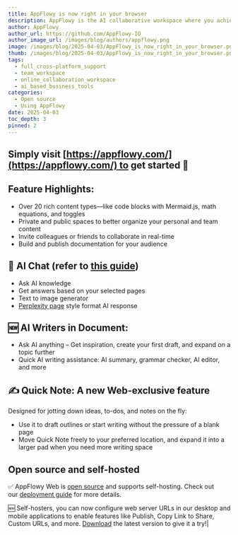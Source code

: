 ```yaml
---
title: AppFlowy is now right in your browser
description: AppFlowy is the AI collaborative workspace where you achieve more without losing control of your data. It enables you to manage team projects, build a centralized knowledge base, and write beautiful pages with AI.
author: AppFlowy
author_url: https://github.com/AppFlowy-IO
author_image_url: /images/blog/authors/appflowy.png
image: /images/blog/2025-04-03/AppFlowy_is_now_right_in_your_browser.png
thumb: /images/blog/2025-04-03/AppFlowy_is_now_right_in_your_browser.png
tags:
  - full_cross-platform_support
  - team_workspace
  - online_collaboration_workspace
  - ai_based_business_tools
categories:
  - Open source
  - Using AppFlowy
date: 2025-04-03
toc_depth: 3
pinned: 2
---
```

## Simply visit [https://appflowy.com/](https://appflowy.com/) to get started 🥳

## Feature Highlights:
- Over 20 rich content types—like code blocks with Mermaid.js, math equations, and toggles
- Private and public spaces to better organize your personal and team content
- Invite colleagues or friends to collaborate in real-time
- Build and publish documentation for your audience

## 💬 AI Chat (refer to [**this guide**](https://appflowy.com/guide/intro-to-appflowy-ai)**)**  
- Ask AI knowledge
- Get answers based on your selected pages
- Text to image generator
- [Perplexity page](https://www.perplexity.ai/hub/blog/perplexity-pages) style format AI response

## 🆕 AI Writers in Document:
- Ask AI anything – Get inspiration, create your first draft, and expand on a topic further
- Quick AI writing assistance: AI summary, grammar checker, AI editor, and more

## ✍️ Quick Note: A new Web-exclusive feature

Designed for jotting down ideas, to-dos, and notes on the fly:

- Use it to draft outlines or start writing without the pressure of a blank page
- Move Quick Note freely to your preferred location, and expand it into a larger pad when you need more writing space

## Open source and self-hosted
✅ AppFlowy Web is [open source](https://github.com/AppFlowy-IO/AppFlowy-Web) and supports self-hosting. Check out our [deployment guide](https://appflowy.com/docs/self-host-appflowy-overview) for more details.

🆕 Self-hosters, you can now configure web server URLs in our desktop and mobile applications to enable features like Publish, Copy Link to Share, Custom URLs, and more. [Download](https://appflowy.com/download) the latest version to give it a try!|